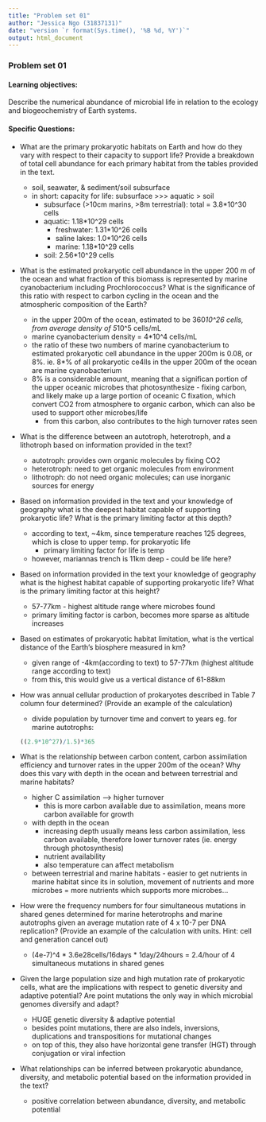 ---
title: "Problem set 01"
author: "Jessica Ngo (31837131)"
date: "version `r format(Sys.time(), '%B %d, %Y')`"
output: html_document
---
### Problem set 01
#### Learning objectives: 
Describe the numerical abundance of microbial life in relation to the ecology and biogeochemistry of Earth systems.

#### Specific Questions:
* What are the primary prokaryotic habitats on Earth and how do they vary with respect to their capacity to support life? Provide a breakdown of total cell abundance for each primary habitat from the tables provided in the text.  
    * soil, seawater, & sediment/soil subsurface
    * in short: capacity for life: subsurface >>> aquatic > soil
        * subsurface (>10cm marins, >8m terrestrial): total = 3.8*10^30 cells
        * aquatic: 1.18*10^29 cells
            * freshwater: 1.31*10^26 cells
            * saline lakes: 1.0*10^26 cells
            * marine: 1.18*10^29 cells
        * soil: 2.56*10^29 cells

* What is the estimated prokaryotic cell abundance in the upper 200 m of the ocean and what fraction of this biomass is represented by marine cyanobacterium including Prochlorococcus? What is the significance of this ratio with respect to carbon cycling in the ocean and the atmospheric composition of the Earth?  
    * in the upper 200m of the ocean, estimated to be 360*10^26 cells, from average density of 5*10^5 cells/mL
    * marine cyanobacterium density = 4*10^4 cells/mL
    * the ratio of these two numbers of marine cyanobacterium to estimated prokaryotic cell abundance in the upper 200m is 0.08, or 8%. ie. 8*% of all prokaryotic ce4lls in the upper 200m of the ocean are marine cyanobacterium
    * 8% is a considerable amount, meaning that a significan portion of the upper oceanic microbes that photosynthesize - fixing carbon, and likely make up a large portion of oceanic C fixation, which convert CO2 from atmosphere to organic carbon, which can also be used to support other microbes/life
        * from this carbon, also contributes to the high turnover rates seen

* What is the difference between an autotroph, heterotroph, and a lithotroph based on information provided in the text?  

    * autotroph: provides own organic molecules by fixing CO2
    * heterotroph: need to get organic molecules from environment
    * lithotroph: do not need organic molecules; can use inorganic sources for energy
  

* Based on information provided in the text and your knowledge of geography what is the deepest habitat capable of supporting prokaryotic life? What is the primary limiting factor at this depth?  

    * according to text, ~4km, since temperature reaches 125 degrees, which is close to upper temp. for prokaryotic life 
        * primary limiting factor for life is temp
    * however, mariannas trench is 11km deep - could be life here?

* Based on information provided in the text your knowledge of geography what is the highest habitat capable of supporting prokaryotic life? What is the primary limiting factor at this height?
    * 57-77km - highest altitude range where microbes found
    * primary limiting factor is carbon, becomes more sparse as altitude increases

* Based on estimates of prokaryotic habitat limitation, what is the vertical distance of the Earth's biosphere measured in km?  
    * given range of -4km(according to text) to 57-77km (highest altitude range according to text)
    * from this, this would give us a vertical distance of 61-88km
  
* How was annual cellular production of prokaryotes described in Table 7 column four determined? (Provide an example of the calculation)
    * divide population by turnover time and convert to years
eg. for marine autotrophs: 
```{r}
((2.9*10^27)/1.5)*365
```

* What is the relationship between carbon content, carbon assimilation efficiency and turnover rates in the upper 200m of the ocean? Why does this vary with depth in the ocean and between terrestrial and marine habitats?  
    * higher C assimilation --> higher turnover
        * this is more carbon available due to assimilation, means more carbon available for growth
    * with depth in the ocean
        * increasing depth usually means less carbon assimilation, less carbon available, therefore lower turnover rates (ie. energy through photosynthesis)
        * nutrient availability
        * also temperature can affect metabolism
    * between terrestrial and marine habitats - easier to get nutrients in marine habitat since its in solution, movement of nutrients and more microbes = more nutrients which supports more microbes... 

* How were the frequency numbers for four simultaneous mutations in shared genes determined for marine heterotrophs and marine autotrophs given an average mutation rate of 4 x 10-7 per DNA replication? (Provide an example of the calculation with units. Hint: cell and generation cancel out)  
    * (4e-7)^4 * 3.6e28cells/16days * 1day/24hours = 2.4/hour of 4 simultaneous mutations in shared genes
    
* Given the large population size and high mutation rate of prokaryotic cells, what are the implications with respect to genetic diversity and adaptive potential? Are point mutations the only way in which microbial genomes diversify and adapt?  
    * HUGE genetic diversity & adaptive potential
    * besides point mutations, there are also indels, inversions, duplications and transpositions for mutational changes
    * on top of this, they also have horizontal gene transfer (HGT) through conjugation or viral infection
    
* What relationships can be inferred between prokaryotic abundance, diversity, and metabolic potential based on the information provided in the text?  
    * positive correlation between abundance, diversity, and metabolic potential